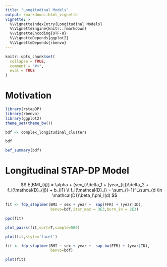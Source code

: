 ```yaml
---
title: "Longitudinal Models"
output: rmarkdown::html_vignette
vignette: >
  %\VignetteIndexEntry{Longitudinal Models}
  %\VignetteEngine{knitr::rmarkdown}
  %\VignetteEncoding{UTF-8}
  %\VignetteDepends{ggplot2}
  %\VignetteDepends{rbenvo}
---
```


```r
knitr::opts_chunk$set(
  collapse = TRUE,
  comment = "#>",
  eval = TRUE
)
```

# Motivation

```r
library(rstapDP)
library(rbenvo)
library(ggplot2)
theme_set(theme_bw())
```

```r
bdf <- complex_longitudinal_clusters
```

```r
bdf
```

```r
bef_summary(bdf)
```



# Longitudinal STAP-DP Model

$$
E[BMI_{ij}] = \alpha + (sex_i)\delta_1 + (year_{ij})\delta_2 + f_i(\mathcal{D}_{ij}) + b_{i1} \\
f_i(\mathcal{D}_i) = \sum_{l=1}^L\sum_{d \in \mathcal{D}}\beta_l\phi_l(d)
$$

```r
fit <- fdp_staplmer(BMI ~ sex + year +  sap(FFR) + (year|ID),
                    benvo=bdf,iter_max = 3E3,burn_in = 2E3)
```

```r
ppc(fit)
```


```r
plot_pairs(fit,sort=T,sample=500)
```


```r
plot(fit,style='facet')
```


```r
fit <- fdp_staplmer(BMI ~ sex + year +  sap_bw(FFR) + (year|ID),
                    benvo=bdf)
```


```r
plot(fit)
```